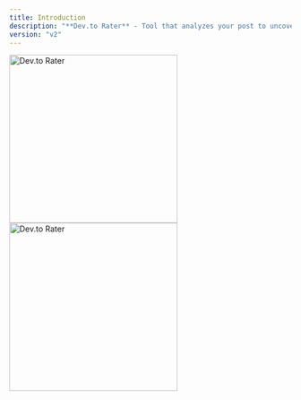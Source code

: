 ```yaml
---
title: Introduction
description: "**Dev.to Rater** - Tool that analyzes your post to uncover trends, engagement metrics, and content patterns. Gain insights to optimize your posts and reach a wider audience."
version: "v2"
---
```


<img
  className="block dark:hidden"
  src="/images/logo.png"
  alt="Dev.to Rater"
  width="300px"
/>
<img
  className="hidden dark:block"
  src="/images/logo.png"
  alt="Dev.to Rater"
  height="auto"
  width="300px"
/>
